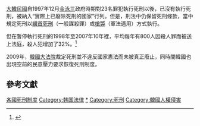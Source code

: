 {{Expand language|1=ko|time=2021-11-07T06:23:53+00:00}}
{{死刑}}

[[大韓民國|大韓民國]]自1997年12月[[金泳三|金泳三]]政府時期對23名罪犯執行死刑以後，已沒有執行死刑，被納入“實際上已廢除死刑的國家”行列。但是，刑法中仍保留死刑條款，當中規定死刑以[[繯首死刑|繯首死刑]]（一般謀殺罪）或[[槍斃|槍斃]]（軍法適用）方式執行。

但在暫停執行死刑的1998年至2007年10年裡，平均每年有800人因殺人罪而被送上法庭，殺人犯增加了32%。<ref>{{Cite web |url=http://news.sina.com/int/chosun/105-103-102-101/2009-02-03/22463606018.html |title=韓國暫停死刑12年 殺人犯增加32% |accessdate=2011-03-05 |archive-date=2015-05-31 |archive-url=https://web.archive.org/web/20150531105653/http://news.sina.com/int/chosun/105-103-102-101/2009-02-03/22463606018.html |dead-url=no }}</ref>

2009年，[[韓國大法院|韓國大法院]]裁定死刑並不違反國家憲法而未被真正廢止，同時間韓國也出現空前的民意壓力要求恢復死刑制度。

== 參考文獻 ==
{{reflist|2}}

{{亞洲題目|死刑制度}}
{{portal bar|大韓民國|死亡|法律}}
[[Category:各國死刑制度|各國死刑制度]]
[[Category:韩国法律|Category:韩国法律]]
[[Category:韓國死刑案件|*]]
[[Category:死刑|Category:死刑]]
[[Category:韓國人權侵害|Category:韓國人權侵害]]
